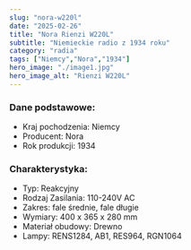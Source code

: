 ```yaml
---
slug: "nora-w220l"
date: "2025-02-26"
title: "Nora Rienzi W220L"
subtitle: "Niemieckie radio z 1934 roku"
category: "radia"
tags: ["Niemcy","Nora","1934"]
hero_image: "./image1.jpg"
hero_image_alt: "Rienzi W220L"
---
```


### Dane podstawowe:

- Kraj pochodzenia: Niemcy
- Producent: Nora
- Rok produkcji: 1934

### Charakterystyka:

- Typ: Reakcyjny
- Rodzaj Zasilania: 110-240V AC
- Zakres: fale średnie, fale długie
- Wymiary: 400 x 365 x 280 mm
- Materiał obudowy: Drewno
- Lampy: RENS1284, AB1, RES964, RGN1064
